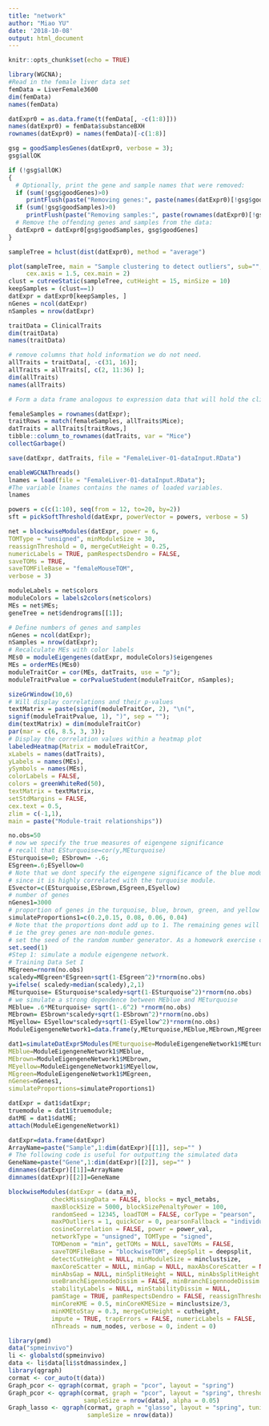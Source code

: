 ```yaml
---
title: "network"
author: "Miao YU"
date: '2018-10-08'
output: html_document
---
```


```r
knitr::opts_chunk$set(echo = TRUE)
```

```r
library(WGCNA);
#Read in the female liver data set
femData = LiverFemale3600
dim(femData)
names(femData)

datExpr0 = as.data.frame(t(femData[, -c(1:8)]))
names(datExpr0) = femData$substanceBXH
rownames(datExpr0) = names(femData)[-c(1:8)]

gsg = goodSamplesGenes(datExpr0, verbose = 3);
gsg$allOK

if (!gsg$allOK)
{
  # Optionally, print the gene and sample names that were removed:
  if (sum(!gsg$goodGenes)>0) 
     printFlush(paste("Removing genes:", paste(names(datExpr0)[!gsg$goodGenes], collapse = ", ")));
  if (sum(!gsg$goodSamples)>0) 
     printFlush(paste("Removing samples:", paste(rownames(datExpr0)[!gsg$goodSamples], collapse = ", ")));
  # Remove the offending genes and samples from the data:
  datExpr0 = datExpr0[gsg$goodSamples, gsg$goodGenes]
}

sampleTree = hclust(dist(datExpr0), method = "average")

plot(sampleTree, main = "Sample clustering to detect outliers", sub="", xlab="", cex.lab = 1.5, 
     cex.axis = 1.5, cex.main = 2)
clust = cutreeStatic(sampleTree, cutHeight = 15, minSize = 10)
keepSamples = (clust==1)
datExpr = datExpr0[keepSamples, ]
nGenes = ncol(datExpr)
nSamples = nrow(datExpr)
```

```r
traitData = ClinicalTraits
dim(traitData)
names(traitData)

# remove columns that hold information we do not need.
allTraits = traitData[, -c(31, 16)];
allTraits = allTraits[, c(2, 11:36) ];
dim(allTraits)
names(allTraits)

# Form a data frame analogous to expression data that will hold the clinical traits.

femaleSamples = rownames(datExpr);
traitRows = match(femaleSamples, allTraits$Mice);
datTraits = allTraits[traitRows,]
tibble::column_to_rownames(datTraits, var = "Mice")
collectGarbage()

save(datExpr, datTraits, file = "FemaleLiver-01-dataInput.RData")
```

```r
enableWGCNAThreads()
lnames = load(file = "FemaleLiver-01-dataInput.RData");
#The variable lnames contains the names of loaded variables.
lnames

powers = c(c(1:10), seq(from = 12, to=20, by=2))
sft = pickSoftThreshold(datExpr, powerVector = powers, verbose = 5)

net = blockwiseModules(datExpr, power = 6,
TOMType = "unsigned", minModuleSize = 30,
reassignThreshold = 0, mergeCutHeight = 0.25,
numericLabels = TRUE, pamRespectsDendro = FALSE,
saveTOMs = TRUE,
saveTOMFileBase = "femaleMouseTOM",
verbose = 3)

moduleLabels = net$colors
moduleColors = labels2colors(net$colors)
MEs = net$MEs;
geneTree = net$dendrograms[[1]];

# Define numbers of genes and samples
nGenes = ncol(datExpr);
nSamples = nrow(datExpr);
# Recalculate MEs with color labels
MEs0 = moduleEigengenes(datExpr, moduleColors)$eigengenes
MEs = orderMEs(MEs0)
moduleTraitCor = cor(MEs, datTraits, use = "p");
moduleTraitPvalue = corPvalueStudent(moduleTraitCor, nSamples);

sizeGrWindow(10,6)
# Will display correlations and their p-values
textMatrix = paste(signif(moduleTraitCor, 2), "\n(",
signif(moduleTraitPvalue, 1), ")", sep = "");
dim(textMatrix) = dim(moduleTraitCor)
par(mar = c(6, 8.5, 3, 3));
# Display the correlation values within a heatmap plot
labeledHeatmap(Matrix = moduleTraitCor,
xLabels = names(datTraits),
yLabels = names(MEs),
ySymbols = names(MEs),
colorLabels = FALSE,
colors = greenWhiteRed(50),
textMatrix = textMatrix,
setStdMargins = FALSE,
cex.text = 0.5,
zlim = c(-1,1),
main = paste("Module-trait relationships"))
```

```r
no.obs=50
# now we specify the true measures of eigengene significance
# recall that ESturquoise=cor(y,MEturquoise)
ESturquoise=0; ESbrown= -.6;
ESgreen=.6;ESyellow=0
# Note that we dont specify the eigengene significance of the blue module
# since it is highly correlated with the turquoise module.
ESvector=c(ESturquoise,ESbrown,ESgreen,ESyellow)
# number of genes
nGenes1=3000
# proportion of genes in the turquoise, blue, brown, green, and yellow module #respectively.
simulateProportions1=c(0.2,0.15, 0.08, 0.06, 0.04)
# Note that the proportions dont add up to 1. The remaining genes will be colored grey,
# ie the grey genes are non-module genes.
# set the seed of the random number generator. As a homework exercise change this seed.
set.seed(1)
#Step 1: simulate a module eigengene network.
# Training Data Set I
MEgreen=rnorm(no.obs)
scaledy=MEgreen*ESgreen+sqrt(1-ESgreen^2)*rnorm(no.obs)
y=ifelse( scaledy>median(scaledy),2,1)
MEturquoise= ESturquoise*scaledy+sqrt(1-ESturquoise^2)*rnorm(no.obs)
# we simulate a strong dependence between MEblue and MEturquoise
MEblue= .6*MEturquoise+ sqrt(1-.6^2) *rnorm(no.obs)
MEbrown= ESbrown*scaledy+sqrt(1-ESbrown^2)*rnorm(no.obs)
MEyellow= ESyellow*scaledy+sqrt(1-ESyellow^2)*rnorm(no.obs)
ModuleEigengeneNetwork1=data.frame(y,MEturquoise,MEblue,MEbrown,MEgreen, MEyellow)
```

```r
dat1=simulateDatExpr5Modules(MEturquoise=ModuleEigengeneNetwork1$MEturquoise,
MEblue=ModuleEigengeneNetwork1$MEblue,
MEbrown=ModuleEigengeneNetwork1$MEbrown,
MEyellow=ModuleEigengeneNetwork1$MEyellow,
MEgreen=ModuleEigengeneNetwork1$MEgreen,
nGenes=nGenes1,
simulateProportions=simulateProportions1)

datExpr = dat1$datExpr;
truemodule = dat1$truemodule;
datME = dat1$datME;
attach(ModuleEigengeneNetwork1)

datExpr=data.frame(datExpr)
ArrayName=paste("Sample",1:dim(datExpr)[[1]], sep="" )
# The following code is useful for outputting the simulated data
GeneName=paste("Gene",1:dim(datExpr)[[2]], sep="" )
dimnames(datExpr)[[1]]=ArrayName
dimnames(datExpr)[[2]]=GeneName
```

```r
blockwiseModules(datExpr = (data_m), 
            checkMissingData = FALSE, blocks = mycl_metabs, 
            maxBlockSize = 5000, blockSizePenaltyPower = 100, 
            randomSeed = 12345, loadTOM = FALSE, corType = "pearson", 
            maxPOutliers = 1, quickCor = 0, pearsonFallback = "individual", 
            cosineCorrelation = FALSE, power = power_val, 
            networkType = "unsigned", TOMType = "signed", 
            TOMDenom = "min", getTOMs = NULL, saveTOMs = FALSE, 
            saveTOMFileBase = "blockwiseTOM", deepSplit = deepsplit, 
            detectCutHeight = NULL, minModuleSize = minclustsize, 
            maxCoreScatter = NULL, minGap = NULL, maxAbsCoreScatter = NULL, 
            minAbsGap = NULL, minSplitHeight = NULL, minAbsSplitHeight = NULL, 
            useBranchEigennodeDissim = FALSE, minBranchEigennodeDissim = mergeCutHeight, 
            stabilityLabels = NULL, minStabilityDissim = NULL, 
            pamStage = TRUE, pamRespectsDendro = FALSE, reassignThreshold = 1e-06, 
            minCoreKME = 0.5, minCoreKMESize = minclustsize/3, 
            minKMEtoStay = 0.3, mergeCutHeight = cutheight, 
            impute = TRUE, trapErrors = FALSE, numericLabels = FALSE, 
            nThreads = num_nodes, verbose = 0, indent = 0)
```


```r
library(pmd)
data("spmeinvivo")
li <- globalstd(spmeinvivo)
data <- li$data[li$stdmassindex,]
library(qgraph)
cormat <- cor_auto(t(data))
Graph_pcor <- qgraph(cormat, graph = "pcor", layout = "spring")
Graph_pcor <- qgraph(cormat, graph = "pcor", layout = "spring", threshold = "bonferroni",
                     sampleSize = nrow(data), alpha = 0.05)
Graph_lasso <- qgraph(cormat, graph = "glasso", layout = "spring", tuning = 0.25,
                      sampleSize = nrow(data))
```


